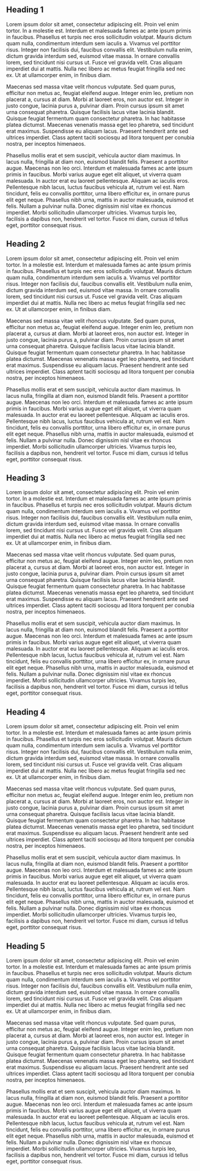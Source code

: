 <!-- test a page with no lead section -->
== Heading 1 ==
Lorem ipsum dolor sit amet, consectetur adipiscing elit. Proin vel enim tortor. In a molestie est. Interdum et malesuada fames ac ante ipsum primis in faucibus. Phasellus et turpis nec eros sollicitudin volutpat. Mauris dictum quam nulla, condimentum interdum sem iaculis a. Vivamus vel porttitor risus. Integer non facilisis dui, faucibus convallis elit. Vestibulum nulla enim, dictum gravida interdum sed, euismod vitae massa. In ornare convallis lorem, sed tincidunt nisi cursus ut. Fusce vel gravida velit. Cras aliquam imperdiet dui at mattis. Nulla nec libero ac metus feugiat fringilla sed nec ex. Ut at ullamcorper enim, in finibus diam.

Maecenas sed massa vitae velit rhoncus vulputate. Sed quam purus, efficitur non metus ac, feugiat eleifend augue. Integer enim leo, pretium non placerat a, cursus at diam. Morbi at laoreet eros, non auctor est. Integer in justo congue, lacinia purus a, pulvinar diam. Proin cursus ipsum sit amet urna consequat pharetra. Quisque facilisis lacus vitae lacinia blandit. Quisque feugiat fermentum quam consectetur pharetra. In hac habitasse platea dictumst. Maecenas venenatis massa eget leo pharetra, sed tincidunt erat maximus. Suspendisse eu aliquam lacus. Praesent hendrerit ante sed ultrices imperdiet. Class aptent taciti sociosqu ad litora torquent per conubia nostra, per inceptos himenaeos.

Phasellus mollis erat et sem suscipit, vehicula auctor diam maximus. In lacus nulla, fringilla at diam non, euismod blandit felis. Praesent a porttitor augue. Maecenas non leo orci. Interdum et malesuada fames ac ante ipsum primis in faucibus. Morbi varius augue eget elit aliquet, ut viverra quam malesuada. In auctor erat eu laoreet pellentesque. Aliquam ac iaculis eros. Pellentesque nibh lacus, luctus faucibus vehicula at, rutrum vel est. Nam tincidunt, felis eu convallis porttitor, urna libero efficitur ex, in ornare purus elit eget neque. Phasellus nibh urna, mattis in auctor malesuada, euismod et felis. Nullam a pulvinar nulla. Donec dignissim nisl vitae ex rhoncus imperdiet. Morbi sollicitudin ullamcorper ultricies. Vivamus turpis leo, facilisis a dapibus non, hendrerit vel tortor. Fusce mi diam, cursus id tellus eget, porttitor consequat risus.
== Heading 2 ==
Lorem ipsum dolor sit amet, consectetur adipiscing elit. Proin vel enim tortor. In a molestie est. Interdum et malesuada fames ac ante ipsum primis in faucibus. Phasellus et turpis nec eros sollicitudin volutpat. Mauris dictum quam nulla, condimentum interdum sem iaculis a. Vivamus vel porttitor risus. Integer non facilisis dui, faucibus convallis elit. Vestibulum nulla enim, dictum gravida interdum sed, euismod vitae massa. In ornare convallis lorem, sed tincidunt nisi cursus ut. Fusce vel gravida velit. Cras aliquam imperdiet dui at mattis. Nulla nec libero ac metus feugiat fringilla sed nec ex. Ut at ullamcorper enim, in finibus diam.

Maecenas sed massa vitae velit rhoncus vulputate. Sed quam purus, efficitur non metus ac, feugiat eleifend augue. Integer enim leo, pretium non placerat a, cursus at diam. Morbi at laoreet eros, non auctor est. Integer in justo congue, lacinia purus a, pulvinar diam. Proin cursus ipsum sit amet urna consequat pharetra. Quisque facilisis lacus vitae lacinia blandit. Quisque feugiat fermentum quam consectetur pharetra. In hac habitasse platea dictumst. Maecenas venenatis massa eget leo pharetra, sed tincidunt erat maximus. Suspendisse eu aliquam lacus. Praesent hendrerit ante sed ultrices imperdiet. Class aptent taciti sociosqu ad litora torquent per conubia nostra, per inceptos himenaeos.

Phasellus mollis erat et sem suscipit, vehicula auctor diam maximus. In lacus nulla, fringilla at diam non, euismod blandit felis. Praesent a porttitor augue. Maecenas non leo orci. Interdum et malesuada fames ac ante ipsum primis in faucibus. Morbi varius augue eget elit aliquet, ut viverra quam malesuada. In auctor erat eu laoreet pellentesque. Aliquam ac iaculis eros. Pellentesque nibh lacus, luctus faucibus vehicula at, rutrum vel est. Nam tincidunt, felis eu convallis porttitor, urna libero efficitur ex, in ornare purus elit eget neque. Phasellus nibh urna, mattis in auctor malesuada, euismod et felis. Nullam a pulvinar nulla. Donec dignissim nisl vitae ex rhoncus imperdiet. Morbi sollicitudin ullamcorper ultricies. Vivamus turpis leo, facilisis a dapibus non, hendrerit vel tortor. Fusce mi diam, cursus id tellus eget, porttitor consequat risus.
== Heading 3 ==
Lorem ipsum dolor sit amet, consectetur adipiscing elit. Proin vel enim tortor. In a molestie est. Interdum et malesuada fames ac ante ipsum primis in faucibus. Phasellus et turpis nec eros sollicitudin volutpat. Mauris dictum quam nulla, condimentum interdum sem iaculis a. Vivamus vel porttitor risus. Integer non facilisis dui, faucibus convallis elit. Vestibulum nulla enim, dictum gravida interdum sed, euismod vitae massa. In ornare convallis lorem, sed tincidunt nisi cursus ut. Fusce vel gravida velit. Cras aliquam imperdiet dui at mattis. Nulla nec libero ac metus feugiat fringilla sed nec ex. Ut at ullamcorper enim, in finibus diam.

Maecenas sed massa vitae velit rhoncus vulputate. Sed quam purus, efficitur non metus ac, feugiat eleifend augue. Integer enim leo, pretium non placerat a, cursus at diam. Morbi at laoreet eros, non auctor est. Integer in justo congue, lacinia purus a, pulvinar diam. Proin cursus ipsum sit amet urna consequat pharetra. Quisque facilisis lacus vitae lacinia blandit. Quisque feugiat fermentum quam consectetur pharetra. In hac habitasse platea dictumst. Maecenas venenatis massa eget leo pharetra, sed tincidunt erat maximus. Suspendisse eu aliquam lacus. Praesent hendrerit ante sed ultrices imperdiet. Class aptent taciti sociosqu ad litora torquent per conubia nostra, per inceptos himenaeos.

Phasellus mollis erat et sem suscipit, vehicula auctor diam maximus. In lacus nulla, fringilla at diam non, euismod blandit felis. Praesent a porttitor augue. Maecenas non leo orci. Interdum et malesuada fames ac ante ipsum primis in faucibus. Morbi varius augue eget elit aliquet, ut viverra quam malesuada. In auctor erat eu laoreet pellentesque. Aliquam ac iaculis eros. Pellentesque nibh lacus, luctus faucibus vehicula at, rutrum vel est. Nam tincidunt, felis eu convallis porttitor, urna libero efficitur ex, in ornare purus elit eget neque. Phasellus nibh urna, mattis in auctor malesuada, euismod et felis. Nullam a pulvinar nulla. Donec dignissim nisl vitae ex rhoncus imperdiet. Morbi sollicitudin ullamcorper ultricies. Vivamus turpis leo, facilisis a dapibus non, hendrerit vel tortor. Fusce mi diam, cursus id tellus eget, porttitor consequat risus.
== Heading 4 ==
Lorem ipsum dolor sit amet, consectetur adipiscing elit. Proin vel enim tortor. In a molestie est. Interdum et malesuada fames ac ante ipsum primis in faucibus. Phasellus et turpis nec eros sollicitudin volutpat. Mauris dictum quam nulla, condimentum interdum sem iaculis a. Vivamus vel porttitor risus. Integer non facilisis dui, faucibus convallis elit. Vestibulum nulla enim, dictum gravida interdum sed, euismod vitae massa. In ornare convallis lorem, sed tincidunt nisi cursus ut. Fusce vel gravida velit. Cras aliquam imperdiet dui at mattis. Nulla nec libero ac metus feugiat fringilla sed nec ex. Ut at ullamcorper enim, in finibus diam.

Maecenas sed massa vitae velit rhoncus vulputate. Sed quam purus, efficitur non metus ac, feugiat eleifend augue. Integer enim leo, pretium non placerat a, cursus at diam. Morbi at laoreet eros, non auctor est. Integer in justo congue, lacinia purus a, pulvinar diam. Proin cursus ipsum sit amet urna consequat pharetra. Quisque facilisis lacus vitae lacinia blandit. Quisque feugiat fermentum quam consectetur pharetra. In hac habitasse platea dictumst. Maecenas venenatis massa eget leo pharetra, sed tincidunt erat maximus. Suspendisse eu aliquam lacus. Praesent hendrerit ante sed ultrices imperdiet. Class aptent taciti sociosqu ad litora torquent per conubia nostra, per inceptos himenaeos.

Phasellus mollis erat et sem suscipit, vehicula auctor diam maximus. In lacus nulla, fringilla at diam non, euismod blandit felis. Praesent a porttitor augue. Maecenas non leo orci. Interdum et malesuada fames ac ante ipsum primis in faucibus. Morbi varius augue eget elit aliquet, ut viverra quam malesuada. In auctor erat eu laoreet pellentesque. Aliquam ac iaculis eros. Pellentesque nibh lacus, luctus faucibus vehicula at, rutrum vel est. Nam tincidunt, felis eu convallis porttitor, urna libero efficitur ex, in ornare purus elit eget neque. Phasellus nibh urna, mattis in auctor malesuada, euismod et felis. Nullam a pulvinar nulla. Donec dignissim nisl vitae ex rhoncus imperdiet. Morbi sollicitudin ullamcorper ultricies. Vivamus turpis leo, facilisis a dapibus non, hendrerit vel tortor. Fusce mi diam, cursus id tellus eget, porttitor consequat risus.

== Heading 5 ==
Lorem ipsum dolor sit amet, consectetur adipiscing elit. Proin vel enim tortor. In a molestie est. Interdum et malesuada fames ac ante ipsum primis in faucibus. Phasellus et turpis nec eros sollicitudin volutpat. Mauris dictum quam nulla, condimentum interdum sem iaculis a. Vivamus vel porttitor risus. Integer non facilisis dui, faucibus convallis elit. Vestibulum nulla enim, dictum gravida interdum sed, euismod vitae massa. In ornare convallis lorem, sed tincidunt nisi cursus ut. Fusce vel gravida velit. Cras aliquam imperdiet dui at mattis. Nulla nec libero ac metus feugiat fringilla sed nec ex. Ut at ullamcorper enim, in finibus diam.

Maecenas sed massa vitae velit rhoncus vulputate. Sed quam purus, efficitur non metus ac, feugiat eleifend augue. Integer enim leo, pretium non placerat a, cursus at diam. Morbi at laoreet eros, non auctor est. Integer in justo congue, lacinia purus a, pulvinar diam. Proin cursus ipsum sit amet urna consequat pharetra. Quisque facilisis lacus vitae lacinia blandit. Quisque feugiat fermentum quam consectetur pharetra. In hac habitasse platea dictumst. Maecenas venenatis massa eget leo pharetra, sed tincidunt erat maximus. Suspendisse eu aliquam lacus. Praesent hendrerit ante sed ultrices imperdiet. Class aptent taciti sociosqu ad litora torquent per conubia nostra, per inceptos himenaeos.

Phasellus mollis erat et sem suscipit, vehicula auctor diam maximus. In lacus nulla, fringilla at diam non, euismod blandit felis. Praesent a porttitor augue. Maecenas non leo orci. Interdum et malesuada fames ac ante ipsum primis in faucibus. Morbi varius augue eget elit aliquet, ut viverra quam malesuada. In auctor erat eu laoreet pellentesque. Aliquam ac iaculis eros. Pellentesque nibh lacus, luctus faucibus vehicula at, rutrum vel est. Nam tincidunt, felis eu convallis porttitor, urna libero efficitur ex, in ornare purus elit eget neque. Phasellus nibh urna, mattis in auctor malesuada, euismod et felis. Nullam a pulvinar nulla. Donec dignissim nisl vitae ex rhoncus imperdiet. Morbi sollicitudin ullamcorper ultricies. Vivamus turpis leo, facilisis a dapibus non, hendrerit vel tortor. Fusce mi diam, cursus id tellus eget, porttitor consequat risus.
